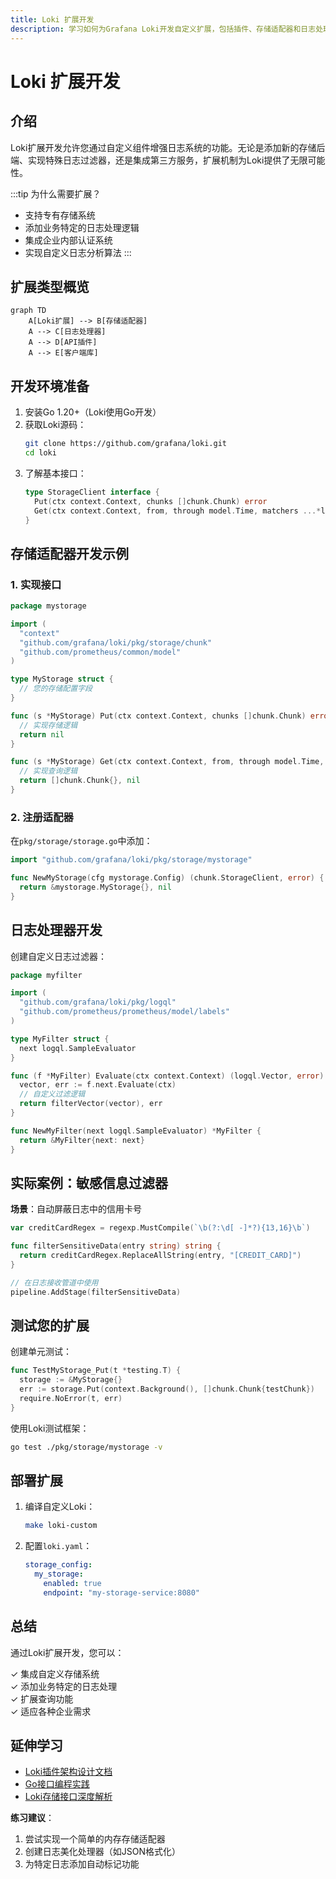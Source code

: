 ```yaml
---
title: Loki 扩展开发
description: 学习如何为Grafana Loki开发自定义扩展，包括插件、存储适配器和日志处理模块的开发方法。
---
```


# Loki 扩展开发

## 介绍

Loki扩展开发允许您通过自定义组件增强日志系统的功能。无论是添加新的存储后端、实现特殊日志过滤器，还是集成第三方服务，扩展机制为Loki提供了无限可能性。

:::tip 为什么需要扩展？
- 支持专有存储系统
- 添加业务特定的日志处理逻辑
- 集成企业内部认证系统
- 实现自定义日志分析算法
:::

## 扩展类型概览

```mermaid
graph TD
    A[Loki扩展] --> B[存储适配器]
    A --> C[日志处理器]
    A --> D[API插件]
    A --> E[客户端库]
```

## 开发环境准备

1. 安装Go 1.20+（Loki使用Go开发）
2. 获取Loki源码：
   ```bash
   git clone https://github.com/grafana/loki.git
   cd loki
   ```
3. 了解基本接口：
   ```go
   type StorageClient interface {
     Put(ctx context.Context, chunks []chunk.Chunk) error
     Get(ctx context.Context, from, through model.Time, matchers ...*labels.Matcher) ([]chunk.Chunk, error)
   }
   ```

## 存储适配器开发示例

### 1. 实现接口

```go
package mystorage

import (
  "context"
  "github.com/grafana/loki/pkg/storage/chunk"
  "github.com/prometheus/common/model"
)

type MyStorage struct {
  // 您的存储配置字段
}

func (s *MyStorage) Put(ctx context.Context, chunks []chunk.Chunk) error {
  // 实现存储逻辑
  return nil
}

func (s *MyStorage) Get(ctx context.Context, from, through model.Time, matchers ...*labels.Matcher) ([]chunk.Chunk, error) {
  // 实现查询逻辑
  return []chunk.Chunk{}, nil
}
```

### 2. 注册适配器

在`pkg/storage/storage.go`中添加：

```go
import "github.com/grafana/loki/pkg/storage/mystorage"

func NewMyStorage(cfg mystorage.Config) (chunk.StorageClient, error) {
  return &mystorage.MyStorage{}, nil
}
```

## 日志处理器开发

创建自定义日志过滤器：

```go
package myfilter

import (
  "github.com/grafana/loki/pkg/logql"
  "github.com/prometheus/prometheus/model/labels"
)

type MyFilter struct {
  next logql.SampleEvaluator
}

func (f *MyFilter) Evaluate(ctx context.Context) (logql.Vector, error) {
  vector, err := f.next.Evaluate(ctx)
  // 自定义过滤逻辑
  return filterVector(vector), err
}

func NewMyFilter(next logql.SampleEvaluator) *MyFilter {
  return &MyFilter{next: next}
}
```

## 实际案例：敏感信息过滤器

**场景**：自动屏蔽日志中的信用卡号

```go
var creditCardRegex = regexp.MustCompile(`\b(?:\d[ -]*?){13,16}\b`)

func filterSensitiveData(entry string) string {
  return creditCardRegex.ReplaceAllString(entry, "[CREDIT_CARD]")
}

// 在日志接收管道中使用
pipeline.AddStage(filterSensitiveData)
```

## 测试您的扩展

创建单元测试：

```go
func TestMyStorage_Put(t *testing.T) {
  storage := &MyStorage{}
  err := storage.Put(context.Background(), []chunk.Chunk{testChunk})
  require.NoError(t, err)
}
```

使用Loki测试框架：

```bash
go test ./pkg/storage/mystorage -v
```

## 部署扩展

1. 编译自定义Loki：
   ```bash
   make loki-custom
   ```
2. 配置`loki.yaml`：
   ```yaml
   storage_config:
     my_storage:
       enabled: true
       endpoint: "my-storage-service:8080"
   ```

## 总结

通过Loki扩展开发，您可以：

✓ 集成自定义存储系统<br />
✓ 添加业务特定的日志处理<br />
✓ 扩展查询功能<br />
✓ 适应各种企业需求

## 延伸学习

- [Loki插件架构设计文档](https://github.com/grafana/loki/blob/main/docs/design.md)
- [Go接口编程实践](https://golang.org/doc/effective_go.html#interfaces)
- [Loki存储接口深度解析](https://grafana.com/docs/loki/latest/storage/)

**练习建议**：
1. 尝试实现一个简单的内存存储适配器
2. 创建日志美化处理器（如JSON格式化）
3. 为特定日志添加自动标记功能